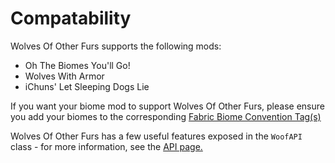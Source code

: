 # Compatability

Wolves Of Other Furs supports the following mods:

- Oh The Biomes You'll Go!
- Wolves With Armor
- iChuns' Let Sleeping Dogs Lie

If you want your biome mod to support Wolves Of Other Furs, please ensure you add your biomes to the corresponding [Fabric Biome Convention Tag(s)](https://github.com/FabricMC/fabric/blob/1.19.4/fabric-convention-tags-v1/src/main/java/net/fabricmc/fabric/api/tag/convention/v1/ConventionalBiomeTags.java)

Wolves Of Other Furs has a few useful features exposed in the `WoofAPI` class - for more information, see the [API page.](/wolves-of-other-furs/api)
